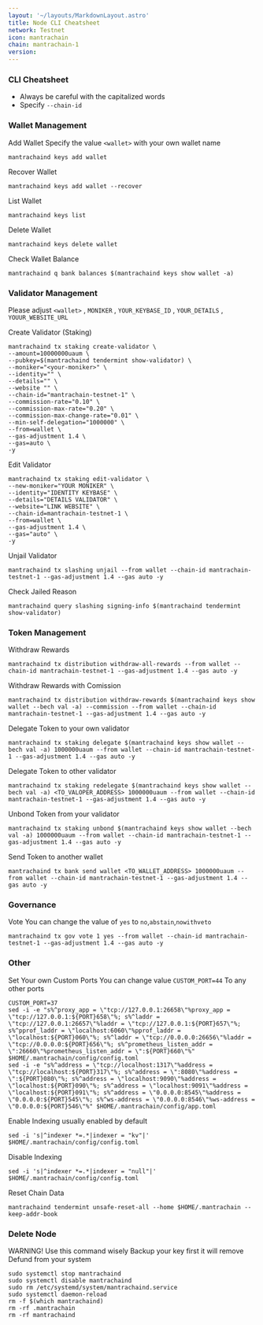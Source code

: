 ```yaml
---
layout: '~/layouts/MarkdownLayout.astro'
title: Node CLI Cheatsheet
network: Testnet
icon: mantrachain
chain: mantrachain-1
version:
---
```


### CLI Cheatsheet

- Always be careful with the capitalized words
- Specify `--chain-id`

### Wallet Management

Add Wallet
Specify the value `<wallet>` with your own wallet name

```
mantrachaind keys add wallet
```

Recover Wallet
```
mantrachaind keys add wallet --recover
```

List Wallet
```
mantrachaind keys list
```

Delete Wallet
```
mantrachaind keys delete wallet
```

Check Wallet Balance
```
mantrachaind q bank balances $(mantrachaind keys show wallet -a)
```

### Validator Management

Please adjust `<wallet>` , `MONIKER` , `YOUR_KEYBASE_ID` , `YOUR_DETAILS` , `YOUUR_WEBSITE_URL`

Create Validator (Staking)
```
mantrachaind tx staking create-validator \
--amount=10000000uaum \
--pubkey=$(mantrachaind tendermint show-validator) \
--moniker="<your-moniker>" \
--identity="" \
--details="" \
--website "" \
--chain-id="mantrachain-testnet-1" \
--commission-rate="0.10" \
--commission-max-rate="0.20" \
--commission-max-change-rate="0.01" \
--min-self-delegation="1000000" \
--from=wallet \
--gas-adjustment 1.4 \
--gas=auto \
-y
```

Edit Validator
```
mantrachaind tx staking edit-validator \
--new-moniker="YOUR MONIKER" \
--identity="IDENTITY KEYBASE" \
--details="DETAILS VALIDATOR" \
--website="LINK WEBSITE" \
--chain-id=mantrachain-testnet-1 \
--from=wallet \
--gas-adjustment 1.4 \
--gas="auto" \
-y
```


Unjail Validator
```
mantrachaind tx slashing unjail --from wallet --chain-id mantrachain-testnet-1 --gas-adjustment 1.4 --gas auto -y
```

Check Jailed Reason
```
mantrachaind query slashing signing-info $(mantrachaind tendermint show-validator)
```

### Token Management

Withdraw Rewards
```
mantrachaind tx distribution withdraw-all-rewards --from wallet --chain-id mantrachain-testnet-1 --gas-adjustment 1.4 --gas auto -y
```

Withdraw Rewards with Comission
```
mantrachaind tx distribution withdraw-rewards $(mantrachaind keys show wallet --bech val -a) --commission --from wallet --chain-id mantrachain-testnet-1 --gas-adjustment 1.4 --gas auto -y
```

Delegate Token to your own validator
```
mantrachaind tx staking delegate $(mantrachaind keys show wallet --bech val -a) 1000000uaum --from wallet --chain-id mantrachain-testnet-1 --gas-adjustment 1.4 --gas auto -y
```

Delegate Token to other validator
```
mantrachaind tx staking redelegate $(mantrachaind keys show wallet --bech val -a) <TO_VALOPER_ADDRESS> 1000000uaum --from wallet --chain-id mantrachain-testnet-1 --gas-adjustment 1.4 --gas auto -y
```

Unbond Token from your validator
```
mantrachaind tx staking unbond $(mantrachaind keys show wallet --bech val -a) 1000000uaum --from wallet --chain-id mantrachain-testnet-1 --gas-adjustment 1.4 --gas auto -y
```

Send Token to another wallet
```
mantrachaind tx bank send wallet <TO_WALLET_ADDRESS> 1000000uaum --from wallet --chain-id mantrachain-testnet-1 --gas-adjustment 1.4 --gas auto -y
```

### Governance 

Vote
You can change the value of `yes` to `no`,`abstain`,`nowithveto`

```
mantrachaind tx gov vote 1 yes --from wallet --chain-id mantrachain-testnet-1 --gas-adjustment 1.4 --gas auto -y
```

### Other

Set Your own Custom Ports
You can change value `CUSTOM_PORT=44` To any other ports
```
CUSTOM_PORT=37
sed -i -e "s%^proxy_app = \"tcp://127.0.0.1:26658\"%proxy_app = \"tcp://127.0.0.1:${PORT}658\"%; s%^laddr = \"tcp://127.0.0.1:26657\"%laddr = \"tcp://127.0.0.1:${PORT}657\"%; s%^pprof_laddr = \"localhost:6060\"%pprof_laddr = \"localhost:${PORT}060\"%; s%^laddr = \"tcp://0.0.0.0:26656\"%laddr = \"tcp://0.0.0.0:${PORT}656\"%; s%^prometheus_listen_addr = \":26660\"%prometheus_listen_addr = \":${PORT}660\"%" $HOME/.mantrachain/config/config.toml
sed -i -e "s%^address = \"tcp://localhost:1317\"%address = \"tcp://localhost:${PORT}317\"%; s%^address = \":8080\"%address = \":${PORT}080\"%; s%^address = \"localhost:9090\"%address = \"localhost:${PORT}090\"%; s%^address = \"localhost:9091\"%address = \"localhost:${PORT}091\"%; s%^address = \"0.0.0.0:8545\"%address = \"0.0.0.0:${PORT}545\"%; s%^ws-address = \"0.0.0.0:8546\"%ws-address = \"0.0.0.0:${PORT}546\"%" $HOME/.mantrachain/config/app.toml
```

Enable Indexing usually enabled by default
```
sed -i 's|^indexer *=.*|indexer = "kv"|' $HOME/.mantrachain/config/config.toml
```

Disable Indexing
```
sed -i 's|^indexer *=.*|indexer = "null"|' $HOME/.mantrachain/config/config.toml
```

Reset Chain Data
```
mantrachaind tendermint unsafe-reset-all --home $HOME/.mantrachain --keep-addr-book
```

### Delete Node

WARNING! Use this command wisely 
Backup your key first it will remove Defund from your system

```
sudo systemctl stop mantrachaind
sudo systemctl disable mantrachaind
sudo rm /etc/systemd/system/mantrachaind.service
sudo systemctl daemon-reload
rm -f $(which mantrachaind)
rm -rf .mantrachain
rm -rf mantrachaind
```
